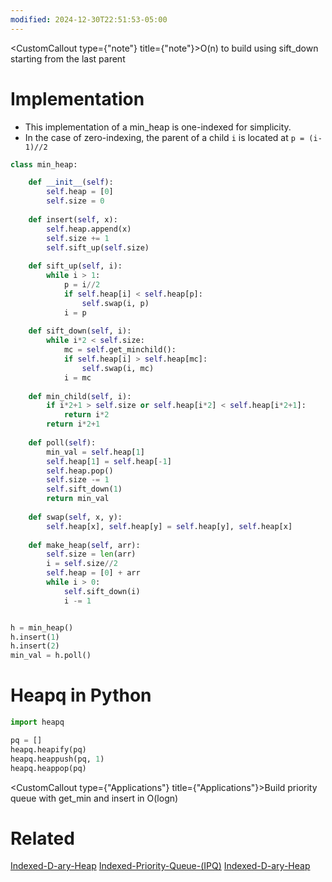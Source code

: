 ```yaml
---
modified: 2024-12-30T22:51:53-05:00
---
```

<CustomCallout type={"note"} title={"note"}>O(n) to build using sift_down starting from the last parent</CustomCallout>

# Implementation

- This implementation of a min_heap is one-indexed for simplicity.
- In the case of zero-indexing, the parent of a child `i` is located at `p = (i-1)//2`

```python
class min_heap:

	def __init__(self):
		self.heap = [0]
		self.size = 0
		
	def insert(self, x):
		self.heap.append(x)
		self.size += 1
		self.sift_up(self.size)
		
	def sift_up(self, i):
		while i > 1:
			p = i//2
			if self.heap[i] < self.heap[p]:
				self.swap(i, p)
			i = p
			
	def sift_down(self, i):
		while i*2 < self.size:
			mc = self.get_minchild():
			if self.heap[i] > self.heap[mc]:
				self.swap(i, mc)
			i = mc
			
	def min_child(self, i):
		if i*2+1 > self.size or self.heap[i*2] < self.heap[i*2+1]:
			return i*2
		return i*2+1
		
	def poll(self):
		min_val = self.heap[1]
		self.heap[1] = self.heap[-1]
		self.heap.pop()
		self.size -= 1
		self.sift_down(1)
		return min_val
			
	def swap(self, x, y):
		self.heap[x], self.heap[y] = self.heap[y], self.heap[x]
		
	def make_heap(self, arr):
		self.size = len(arr)
		i = self.size//2
		self.heap = [0] + arr
		while i > 0:
			self.sift_down(i)
			i -= 1


h = min_heap()
h.insert(1)
h.insert(2)
min_val = h.poll()

```

# Heapq in Python

```python
import heapq

pq = []
heapq.heapify(pq)
heapq.heappush(pq, 1)
heapq.heappop(pq)
```

<CustomCallout type={"Applications"} title={"Applications"}>Build priority queue with get_min and insert in O(logn)</CustomCallout>

# Related

[Indexed-D-ary-Heap](/Advanced-Data-Structures/Indexed-D-ary-Heap.mdx)
[Indexed-Priority-Queue-(IPQ)](</Advanced-Data-Structures/Indexed-Priority-Queue-(IPQ).mdx>)
[Indexed-D-ary-Heap](/Advanced-Data-Structures/Indexed-D-ary-Heap.mdx)
